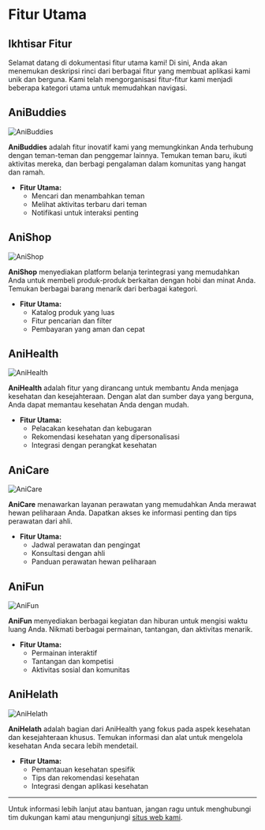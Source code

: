# Fitur Utama

## Ikhtisar Fitur

Selamat datang di dokumentasi fitur utama kami! Di sini, Anda akan menemukan deskripsi rinci dari berbagai fitur yang membuat aplikasi kami unik dan berguna. Kami telah mengorganisasi fitur-fitur kami menjadi beberapa kategori utama untuk memudahkan navigasi.

## AniBuddies

<img src="https://images.unsplash.com/photo-1600042924479-99c7046409aa?q=80&w=1074&auto=format&fit=crop&ixlib=rb-4.0.3&ixid=M3wxMjA3fDB8MHxwaG90by1wYWdlfHx8fGVufDB8fHx8fA%3D%3D" alt="AniBuddies" />

**AniBuddies** adalah fitur inovatif kami yang memungkinkan Anda terhubung dengan teman-teman dan penggemar lainnya. Temukan teman baru, ikuti aktivitas mereka, dan berbagi pengalaman dalam komunitas yang hangat dan ramah. 

- **Fitur Utama:**
  - Mencari dan menambahkan teman
  - Melihat aktivitas terbaru dari teman
  - Notifikasi untuk interaksi penting

## AniShop

<img src="https://plus.unsplash.com/premium_photo-1661386072955-20fcc18e03d4?q=80&w=870&auto=format&fit=crop&ixlib=rb-4.0.3&ixid=M3wxMjA3fDB8MHxwaG90by1wYWdlfHx8fGVufDB8fHx8fA%3D%3D" alt="AniShop" />

**AniShop** menyediakan platform belanja terintegrasi yang memudahkan Anda untuk membeli produk-produk berkaitan dengan hobi dan minat Anda. Temukan berbagai barang menarik dari berbagai kategori.

- **Fitur Utama:**
  - Katalog produk yang luas
  - Fitur pencarian dan filter
  - Pembayaran yang aman dan cepat

## AniHealth

<img src="https://plus.unsplash.com/premium_photo-1661942274165-00cc8d55a93f?q=80&w=869&auto=format&fit=crop&ixlib=rb-4.0.3&ixid=M3wxMjA3fDB8MHxwaG90by1wYWdlfHx8fGVufDB8fHx8fA%3D%3D" alt="AniHealth" />

**AniHealth** adalah fitur yang dirancang untuk membantu Anda menjaga kesehatan dan kesejahteraan. Dengan alat dan sumber daya yang berguna, Anda dapat memantau kesehatan Anda dengan mudah.

- **Fitur Utama:**
  - Pelacakan kesehatan dan kebugaran
  - Rekomendasi kesehatan yang dipersonalisasi
  - Integrasi dengan perangkat kesehatan

## AniCare

<img src="https://images.unsplash.com/photo-1625321171045-1fea4ac688e9?q=80&w=871&auto=format&fit=crop&ixlib=rb-4.0.3&ixid=M3wxMjA3fDB8MHxwaG90by1wYWdlfHx8fGVufDB8fHx8fA%3D%3D" alt="AniCare" />

**AniCare** menawarkan layanan perawatan yang memudahkan Anda merawat hewan peliharaan Anda. Dapatkan akses ke informasi penting dan tips perawatan dari ahli.

- **Fitur Utama:**
  - Jadwal perawatan dan pengingat
  - Konsultasi dengan ahli
  - Panduan perawatan hewan peliharaan

## AniFun

<img src="https://plus.unsplash.com/premium_photo-1665296634797-5b0561894080?q=80&w=869&auto=format&fit=crop&ixlib=rb-4.0.3&ixid=M3wxMjA3fDB8MHxwaG90by1wYWdlfHx8fGVufDB8fHx8fA%3D%3D" alt="AniFun" />

**AniFun** menyediakan berbagai kegiatan dan hiburan untuk mengisi waktu luang Anda. Nikmati berbagai permainan, tantangan, dan aktivitas menarik.

- **Fitur Utama:**
  - Permainan interaktif
  - Tantangan dan kompetisi
  - Aktivitas sosial dan komunitas

## AniHelath

<img src="https://images.unsplash.com/photo-1511044568932-338cba0ad803?q=80&w=870&auto=format&fit=crop&ixlib=rb-4.0.3&ixid=M3wxMjA3fDB8MHxwaG90by1wYWdlfHx8fGVufDB8fHx8fA%3D%3D" alt="AniHelath" />

**AniHelath** adalah bagian dari AniHealth yang fokus pada aspek kesehatan dan kesejahteraan khusus. Temukan informasi dan alat untuk mengelola kesehatan Anda secara lebih mendetail.

- **Fitur Utama:**
  - Pemantauan kesehatan spesifik
  - Tips dan rekomendasi kesehatan
  - Integrasi dengan aplikasi kesehatan

---

Untuk informasi lebih lanjut atau bantuan, jangan ragu untuk menghubungi tim dukungan kami atau mengunjungi [situs web kami](#).